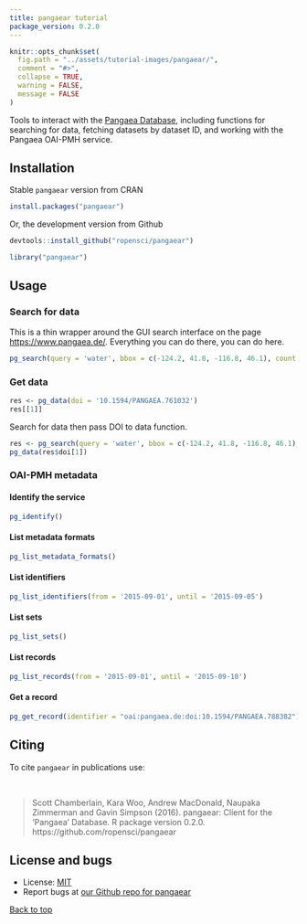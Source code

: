 ```yaml
---
title: pangaear tutorial
package_version: 0.2.0
---
```


```r
knitr::opts_chunk$set(
  fig.path = "../assets/tutorial-images/pangaear/",
  comment = "#>",
  collapse = TRUE,
  warning = FALSE,
  message = FALSE
)
```

Tools to interact with the [Pangaea Database](https:// www.pangaea.de), including functions for searching for data, fetching datasets by dataset ID, and working with the Pangaea OAI-PMH service.

<section id="installation">

## Installation

Stable `pangaear` version from CRAN

```r
install.packages("pangaear")
```

Or, the development version from Github

```r
devtools::install_github("ropensci/pangaear")
```

```r
library("pangaear")
```

<section id="usage">

## Usage

### Search for data

This is a thin wrapper around the GUI search interface on the page [https://www.pangaea.de/](https://www.pangaea.de/). Everything you can do there, you can do here.

```r
pg_search(query = 'water', bbox = c(-124.2, 41.8, -116.8, 46.1), count = 3)
```

### Get data

```r
res <- pg_data(doi = '10.1594/PANGAEA.761032')
res[[1]]
```

Search for data then pass DOI to data function.

```r
res <- pg_search(query = 'water', bbox = c(-124.2, 41.8, -116.8, 46.1), count = 3)
pg_data(res$doi[1])
```

### OAI-PMH metadata

#### Identify the service

```r
pg_identify()
```

#### List metadata formats

```r
pg_list_metadata_formats()
```

#### List identifiers

```r
pg_list_identifiers(from = '2015-09-01', until = '2015-09-05')
```

#### List sets

```r
pg_list_sets()
```

#### List records

```r
pg_list_records(from = '2015-09-01', until = '2015-09-10')
```

#### Get a record

```r
pg_get_record(identifier = "oai:pangaea.de:doi:10.1594/PANGAEA.788382")
```


<section id="citing">

## Citing

To cite `pangaear` in publications use:

<br>

> Scott Chamberlain, Kara Woo, Andrew MacDonald, Naupaka Zimmerman and Gavin Simpson (2016). pangaear:
  Client for the 'Pangaea' Database. R package version 0.2.0. https://github.com/ropensci/pangaear

<section id="license_bugs">

## License and bugs

* License: [MIT](http://opensource.org/licenses/MIT)
* Report bugs at [our Github repo for pangaear](https://github.com/ropensci/pangaear/issues?state=open)

[Back to top](#top)
